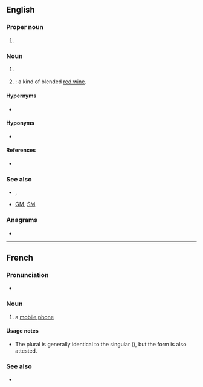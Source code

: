 {{also|gsm}}
==English==

===Proper noun===
{{en-proper noun}}

# {{lb|en|mobile phones}} {{initialism of|en|[[global|Global]] [[system|System]] [[for|for]] [[mobile|Mobile]] [[communications]]}}

===Noun===
{{head|en|noun}}

# {{lb|en|LGBT}} {{init of|en|[[gender minority|gender]] or [[sexual minority]]}} {{q|Compare {{m|en|GSRM}}.}}
# {{initialism of|en|[[grenache]], [[Shiraz]] ([[Syrah]]), [[Mourvèdre]]|nodot=1}}: a kind of blended [[red wine]].

====Hypernyms====
* {{sense|mobile|telecommunications}} {{l|en|2G}}

====Hyponyms====
* {{sense|mobile|telecommunications}} {{l|en|GSM-R}}

====References====
* {{pedia}}

===See also===
* {{sense|mobile|telecommunications}} {{l|en|GPRS}}, {{l|en|PCS}}
* {{sense|gender and sexual minorities}} [[GM]], [[SM]]

===Anagrams===
* {{anagrams|en|a=gms|GMs|M&Gs|MGS|MGs|MSG|SGM|SMG|gms|msg|msg.}}

----

==French==

===Pronunciation===
* {{fr-IPA|gé-esse-emme}}

===Noun===
{{fr-noun|m|GSM}}

# {{lb|fr|Belgium}} a [[mobile phone]]

====Usage notes====
* The plural is generally identical to the singular ({{m|fr||GSM}}), but the form {{m|fr|GSMs}} is also attested.

===See also===
* {{l|fr|téléphone portable}}

{{C|fr|Mobile phones|Telephony}}